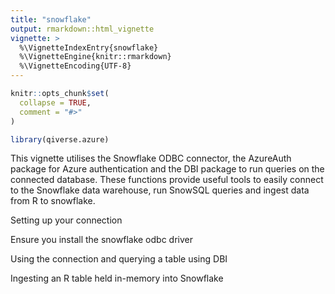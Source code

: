 ```yaml
---
title: "snowflake"
output: rmarkdown::html_vignette
vignette: >
  %\VignetteIndexEntry{snowflake}
  %\VignetteEngine{knitr::rmarkdown}
  %\VignetteEncoding{UTF-8}
---
```


```r
knitr::opts_chunk$set(
  collapse = TRUE,
  comment = "#>"
)
```

```r
library(qiverse.azure)
```

This vignette utilises the Snowflake ODBC connector, the AzureAuth package for Azure authentication and the DBI package to run queries on the connected database. These functions provide useful tools to easily connect to the Snowflake data warehouse, run SnowSQL queries and ingest data from R to snowflake.

Setting up your connection

Ensure you install the snowflake odbc driver

Using the connection and querying a table using DBI

Ingesting an R table held in-memory into Snowflake
